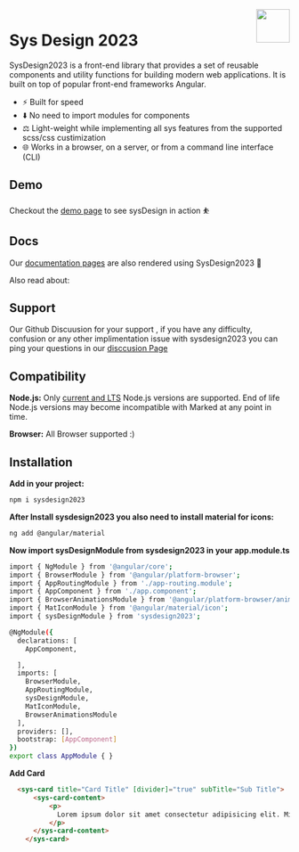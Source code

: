 <a href="https://programmingashram.github.io/sys-lib/?path=/docs/example-introduction--docs">
  <img width="60px" height="60px" src="https://www.npmjs.com/npm-avatar/eyJhbGciOiJIUzI1NiIsInR5cCI6IkpXVCJ9.eyJhdmF0YXJVUkwiOiJodHRwczovL3MuZ3JhdmF0YXIuY29tL2F2YXRhci85ZTczNzEwN2YxMmNjOTgwNWQ4ZmYzNTIwMjNhMTQ0Nz9zaXplPTQ5NiZkZWZhdWx0PXJldHJvIn0.ny7boq-PD5nvRT68fo3aEoNlsUIhOUWtm8__9YQhghk" align="right" />
</a>

# Sys Design 2023

SysDesign2023 is a front-end library that provides a set of reusable components and utility functions for building modern web applications. It is built on top of popular front-end frameworks  Angular.

- ⚡ Built for speed
- ⬇️ No need to import modules for components
- ⚖️ Light-weight while implementing all sys features from the supported scss/css custimization
- 🌐 Works in a browser, on a server, or from a command line interface (CLI)



## Demo

Checkout the [demo page](https://programmingashram.github.io/sysDesign-Sample/) to see sysDesign in action ⛹️

## Docs

Our [documentation pages](https://programmingashram.github.io/sys-lib/) are also rendered using SysDesign2023 💯

Also read about:

## Support

Our Github Discuusion for your support , if you have any difficulty, confusion or any other implimentation issue with sysdesign2023 you can ping your questions in our [disccusion Page](https://github.com/SYS-DESIGN-2023/Support--SYSDESIGN2023/discussions)

## Compatibility

**Node.js:** Only [current and LTS](https://nodejs.org/en/about/releases/) Node.js versions are supported. End of life Node.js versions may become incompatible with Marked at any point in time.

**Browser:** All Browser supported :)

## Installation

**Add in your project:**

```sh
npm i sysdesign2023
```

**After Install sysdesign2023 you also need to install material for icons:**

```sh
ng add @angular/material
```

**Now import sysDesignModule from sysdesign2023 in your app.module.ts**

```sh
import { NgModule } from '@angular/core';
import { BrowserModule } from '@angular/platform-browser';
import { AppRoutingModule } from './app-routing.module';
import { AppComponent } from './app.component';
import { BrowserAnimationsModule } from '@angular/platform-browser/animations';
import { MatIconModule } from '@angular/material/icon';
import { sysDesignModule } from 'sysdesign2023';

@NgModule({
  declarations: [
    AppComponent,

  ],
  imports: [
    BrowserModule,
    AppRoutingModule,
    sysDesignModule,
    MatIconModule,
    BrowserAnimationsModule
  ],
  providers: [],
  bootstrap: [AppComponent]
})
export class AppModule { }

```


**Add Card**

```html
  <sys-card title="Card Title" [divider]="true" subTitle="Sub Title">
      <sys-card-content>
          <p>
            Lorem ipsum dolor sit amet consectetur adipisicing elit. Minus facere     deserunt, similique alias voluptatem a incidunt consectetur tenetur sequi<br> soluta blanditiis esse eius, obcaecati quod aspernatur, praesentium magnam cumque sit.
          </p>
      </sys-card-content>
    </sys-card>
```

